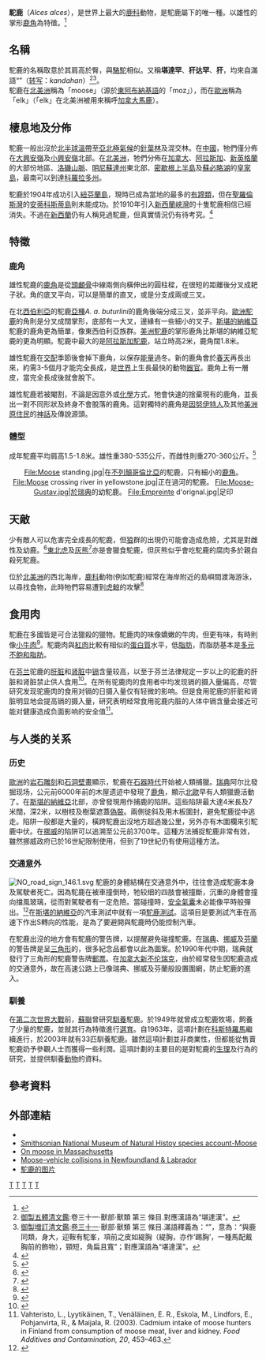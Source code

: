{{地區慣用詞|生物分類階層譯名|date=2022-06-25}}
{{Speciesbox
| genus = Alces
| species = alces
| status = LR/lc
| status_ref = <ref>{{IUCN2006|assessors=Deer Specialist Group|year=1996|id=41782|title=Alces alces|downloaded=2007-08-20}}</ref>
| image = Moose in Gros Ventre Campgroud 4.jpg
| image_caption = 駝鹿（''Alces alces''）
| parent_authority = [[約翰·愛德華·格雷|Gray]]，1821
| authority = ([[卡爾·林奈|Linnaeus]]，1758)
| range_map = Moose distribution.png
| range_map_caption = 駝鹿的分佈
| subdivision_ranks = [[亞種|亞種]]
| subdivision =
* [[歐洲駝鹿|歐洲駝鹿]] ''A. a. alces''
* [[美洲駝鹿|美洲駝鹿]] ''A. a. americana''
* ''A. a. buturlini''
* [[烏蘇里駝鹿|烏蘇里駝鹿]] ''A. al. cameloides''
* [[阿拉斯加駝鹿|阿拉斯加駝鹿]] ''A. a. gigas''
* ''A. a. pfitzmayeri''
* ''A. a. shirasi''
* ''A. a. andersoni''
* †''A. a. caucasicus''
}}

'''駝鹿'''（''Alces alces''），是世界上最大的[[鹿科|鹿科]]動物，是駝鹿屬下的唯一種。以雄性的掌形[[鹿角|鹿角]]為特徵。<ref>{{cite book |author1=國立編譯館 |title=脊椎動物百科全書, Moose, Elk - 麋鹿 |date=2004-09-01 |publisher=鼎文 |location=台灣 |isbn=9789570180657 |url=https://terms.naer.edu.tw/detail/17077052/ |accessdate=2022-06-24}}</ref>

== 名稱 ==
駝鹿的名稱取意於其肩高於臀，與[[駱駝|駱駝]]相似。又稱'''堪達罕'''、'''犴达罕'''、'''犴'''，均來自滿語“{{ManchuSibeUnicode|ᡴᠠᠨᡩᠠᡥᠠᠨ}}”（[[满文转写方案|转写]]：''<span class="Unicode" lang="mnc-Latn" xml:lang="mnc-Latn" style="white-space:normal; text-decoration: none" title="满文转写">kandahan</span>''）<ref>[[御製五體清文鑑|御製五體清文鑑]]:卷三十一·獸部·獸類 第三 '''{{ManchuSibeUnicode|ᡴᠠᠨᡩᠠᡥᠠᠨ}}'''條目.對應漢語為“堪達漢”。</ref><ref>[[御製増訂清文鑑|御製増訂清文鑑]]:[https://archive.org/details/06079695.cn 卷三十一]·獸部·獸類 第三 '''{{ManchuSibeUnicode|ᡴᠠᠨᡩᠠᡥᠠᠨ}}'''條目.滿語釋義為：“{{ManchuSibeUnicode|ᠪᡠᡥᡡ ᡳ<br />ᡩᡠᠸᠠᠯᡳ᠈<br />ᠪᡝᠶᡝ<br />ᠠᠮᠪᠠ᠈<br />ᠨᡳᡴᡩᡝ ᡩᡝ<br />ᠪᠣᡥᠣᡨᠣ<br />ᠪᡳ᠈<br />ᠮᠣᠩᡤᠣᠨ ᡳ<br />ᡶᡝᠵᡳᠯᡝ<br />ᡴᠠᠨᡩᠠᡵᡥᠠᠨ ᡳ<br />ᠠᡩᠠᠯᡳ<br />ᠰᡠᡴᡡ<br />ᠪᡳ᠈<br />ᠮᡝᡳ᠌ᡶᡝᠨ<br />ᡶᠣᡥᠣᠯᠣᠨ᠈<br />ᡠᡳ᠌ᡥᡝ<br />ᡥᠠᠯᡶᡳᠶᠠᠨ<br />ᠣᠨᠴᠣ᠉}}”，意為：“與鹿同類，身大，迎鞍有駝峯，項前之皮如緹胸（緹胸，亦作‘踢胸’，一種馬配戴胸前的飾物），頸短，角扁且寬”；對應漢語為“堪達漢”。</ref>。<br />
駝鹿在[[北美洲|北美洲]]稱為「moose」（源於[[東阿布納基語|東阿布納基語]]的「moz」），而在[[歐洲|歐洲]]稱為「elk」（「elk」在北美洲被用來稱呼[[加拿大馬鹿|加拿大馬鹿]]）。

== 棲息地及分佈 ==
駝鹿一般出沒於[[北半球|北半球]][[溫帶|溫帶]]至[[亞北極|亞北極]][[氣候|氣候]]的[[針葉林|針葉林]]及混交林。在[[中國|中國]]，牠們僅分佈在[[大興安嶺|大興安嶺]]及[[小興安嶺|小興安嶺]]北部。在[[北美洲|北美洲]]，牠們分佈在[[加拿大|加拿大]]、[[阿拉斯加|阿拉斯加]]、[[新英格蘭|新英格蘭]]的大部份地區、[[洛磯山脈|洛磯山脈]]、[[明尼蘇達州|明尼蘇達州]]東北部、[[密歇根上半島|密歇根上半島]]及[[蘇必略湖|蘇必略湖]]的[[皇家島|皇家島]]，最南可以到達[[科羅拉多州|科羅拉多州]]。

駝鹿於1904年成功引入[[紐芬蘭島|紐芬蘭島]]，現時已成為當地的最多的[[有蹄類|有蹄類]]，但在[[聖羅倫斯灣|聖羅倫斯灣]]的[[安蒂科斯蒂島|安蒂科斯蒂島]]則未能成功。於1910年引入[[新西蘭|新西蘭]][[峽灣|峽灣]]的十隻駝鹿相信已經消失。不過在[[新西蘭|新西蘭]]仍有人稱見過駝鹿，但真實情況仍有待考究。<ref>{{Cite web|author=Stu Oldham|year=2005-10-06|title=Hairs move NZ moose out of realm of Nessie|work=Otago Daily Times|url=http://www.nzherald.co.nz/location/story.cfm?l_id=141&ObjectID=10348890|accessdate=2008-01-24}}</ref>

== 特徵 ==
=== 鹿角 ===
雄性駝鹿的[[鹿角|鹿角]]是從[[頭顱骨|頭顱骨]]中線兩側向橫伸出的圓柱樑，在很短的距離後分叉成耙子狀。角的底叉平向，可以是簡單的直叉，或是分支成兩或三叉。

在北[[西伯利亞|西伯利亞]]的駝鹿[[亞種|亞種]]''A. a. buturlini''的鹿角後端分成三叉，並非平向。[[歐洲駝鹿|歐洲駝鹿]]的角則是分叉成闊掌形，底部有一大叉，邊緣有一些細小的叉子。[[斯堪的納維亞|斯堪的納維亞]]駝鹿的鹿角更為簡單，像東西伯利亞族群。[[美洲駝鹿|美洲駝鹿]]的掌形鹿角比斯堪的納維亞駝鹿的更為明顯。駝鹿中最大的是[[阿拉斯加駝鹿|阿拉斯加駝鹿]]，站立時高2米，鹿角闊1.8米。

雄性駝鹿在[[交配|交配]]季節後會掉下鹿角，以保存[[能量|能量]]過冬。新的鹿角會於[[春天|春天]]再長出來，約需3-5個月才能完全長成，是[[世界|世界]]上生長最快的動物[[器官|器官]]。鹿角上有一層皮，當完全長成後就會脫下。

雄性駝鹿若被閹割，不論是因意外或[[化學|化學]]方式，牠會快速的捨棄現有的鹿角，並長出一對不同形狀及終身不會脫落的鹿角。這對獨特的鹿角是[[因努伊特人|因努伊特人]]及其他[[美洲原住民|美洲原住民]]的[[神話|神話]]及傳說源頭。

=== 體型 ===
成年駝鹿平均肩高1.5-1.8米。雄性重380-535公斤，而雌性則重270-360公斤。<ref>{{Cite web|author=Salmonier Nature Park|title=Moose|url=http://www.env.gov.nl.ca/snp/Animals/moose.htm|accessdate=2008-01-24|deadurl=yes|archiveurl=https://web.archive.org/web/20080102234625/http://www.env.gov.nl.ca/snp/Animals/moose.htm|archivedate=2008-01-02}}</ref>

<center>
<gallery>
File:Moose standing.jpg|在[[不列顛哥倫比亞|不列顛哥倫比亞]]的駝鹿，只有細小的[[鹿角|鹿角]]。
File:Moose crossing river in yellowstone.jpg|正在過河的駝鹿。
File:Moose-Gustav.jpg|於[[瑞典|瑞典]]的幼駝鹿。
File:Empreinte d'orignal.jpg|足印
</gallery>
</center>

== 天敵 ==
少有敵人可以危害完全成長的駝鹿，但[[狼|狼]]群的出現仍可能會造成危險，尤其是對雌性及幼鹿。<ref>{{Cite web|author=Bob Stephenson|year=1994|title=Wolf: Wildlife Notebook Series|publisher={{link-en|Alaska Department of Fish and Game|Alaska Department of Fish and Game}} |url=http://www.adfg.state.ak.us/pubs/notebook/furbear/wolf.php|accessdate=2008-01-24}}</ref>[[東北虎|東北虎]]及[[灰熊|灰熊]]<ref>{{Cite web|author=Robert A Rausch & Bill Gasaway|year=1994|title=Moose: Wildlife Notebook Series|publisher=Alaska Department of Fish and Game|url=http://www.adfg.state.ak.us/pubs/notebook/biggame/moose.php|accessdate=2008-01-24}}</ref>亦是會獵食駝鹿，但灰熊似乎會吃駝鹿的腐肉多於親自殺死駝鹿。

位於[[北美洲|北美洲]]的西北海岸，[[鹿科|鹿科]]動物(例如駝鹿)經常在海岸附近的島嶼間渡海游泳，以尋找食物，此時牠們容易遭到[[虎鯨|虎鯨]]的攻擊<ref>{{Cite web|author=Sterling Eide and Sterling Miller|year=1994|title=Brown Bear: Wildlife Notebook Series|publisher=Alaska Department of Fish and Game|url=http://www.adfg.state.ak.us/pubs/notebook/biggame/brnbear.php|accessdate=2008-01-24}}</ref>

== 食用肉 ==
駝鹿在多國皆是可合法獵殺的獵物。駝鹿肉的味像嬌嫩的牛肉，但更有味，有時則像[[小牛肉|小牛肉]]<ref>{{Cite book en|author=Henry David Thoreau|title=The Maine Woods|year=2006|publisher=Digireads.com|id=ISBN 978-1-4209-2714-6}}</ref>。駝鹿肉與[[紅肉|紅肉]]比較有相似的[[蛋白質|蛋白質]]水平，低[[脂肪|脂肪]]，而脂肪基本是[[多元不飽和脂肪|多元不飽和脂肪]]。

在[[芬兰|芬兰]]驼鹿的[[肝脏|肝脏]]和[[肾脏|肾脏]]中[[镉|镉]]含量较高，以至于芬兰法律规定一岁以上的驼鹿的肝脏和肾脏禁止供人食用<ref>{{cite web | url = https://www.foodqualitynews.com/Article/2003/08/12/All-clear-for-Finnish-foods | title = All-clear for Finnish foods | language = en | publisher = William Reed Business Media Ltd | date = 2003-08-11 | accessdate = 2017-11-05 }}</ref>。在所有驼鹿肉的食用者中均发现镉的摄入量偏高，尽管研究发现驼鹿肉的食用对镉的日摄入量仅有轻微的影响。但是食用驼鹿的肝脏和肾脏明显地会提高镉的摄入量，研究表明经常食用驼鹿内脏的人体中镉含量会接近可能对健康造成负面影响的安全值<ref>Vahteristo, L., Lyytikäinen, T., Venäläinen, E. R., Eskola, M., Lindfors, E., Pohjanvirta, R., & Maijala, R. (2003). Cadmium intake of moose hunters in Finland from consumption of moose meat, liver and kidney. ''Food Additives and Contamination, 20'', 453–463.</ref>。

== 与人类的关系 ==
===历史===
[[歐洲|歐洲]]的[[岩石雕刻|岩石雕刻]]和[[石洞壁畫|石洞壁畫]]顯示，駝鹿在[[石器時代|石器時代]]开始被人類捕獵。[[瑞典|瑞典]]阿尔比發掘现场，公元前6000年前的木屋遗迹中發現了[[鹿角|鹿角]]，顯示[[北歐|北歐]]早有人類獵鹿活動了。在[[斯堪的納維亞|斯堪的納維亞]]北部，亦曾發現用作捕鹿的陷阱。這些陷阱最大達4米長及7米闊，深2米，以樹枝及樹葉遮蓋[[偽裝|偽裝]]。兩側徙斜及用木板圍封，避免駝鹿從中逃走。陷阱一般都是大量的，橫跨駝鹿出沒地方超過幾公里，另外亦有木圍欄來引駝鹿中伏。在[[挪威|挪威]]的陷阱可以追溯至公元前3700年。這種方法捕捉駝鹿非常有效，雖然挪威政府已於16世紀限制使用，但到了19世紀仍有使用這種方法。

=== 交通意外 ===
[[File:NO_road_sign_146.1.svg|thumb]]
駝鹿的身體結構在交通意外中，往往會造成駝鹿本身及駕駛者死亡。因為駝鹿在被車撞倒時，牠较细的四肢會被撞斷，沉重的身體會撞向擋風玻璃，從而對駕駛者有一定危險。當碰撞時，[[安全氣囊|安全氣囊]]未必能像平時般彈出。<ref>{{Cite journal en|author=Ylva Matstoms|year=2004|title=Evaluation of the Moose Dummy Mooses II with a View to Consumer Guidance|url=http://www.vti.se/nordic/2-04mapp/annosv.html|journal=Nordic Road & Transport Research|volume=1|issue=2|access-date=2007-12-19|archive-url=https://web.archive.org/web/20080529203439/http://www.vti.se/nordic/2-04mapp/annosv.html|archive-date=2008-05-29|dead-url=yes}}</ref>在[[斯堪的納維亞|斯堪的納維亞]]的汽車測試中就有一項[[駝鹿測試|駝鹿測試]]。這項目是要測試汽車在高速下作出S轉向的性能，是為了要避開與駝鹿時仍能控制汽車。

在駝鹿出沒的地方會有駝鹿的警告牌，以提醒避免碰撞駝鹿。在[[瑞典|瑞典]]、[[挪威|挪威]]及[[芬蘭|芬蘭]]的警告牌是呈[[三角形|三角形]]的，很多紀念品都會以此為圖案。於1990年代中期，瑞典就發行了三角形的駝鹿警告牌[[郵票|郵票]]。在[[加拿大|加拿大]][[新不伦瑞克|新不伦瑞克]]，由於經常發生因駝鹿造成的交通意外，故在高速公路上已像瑞典、挪威及芬蘭般設置圍網，防止駝鹿的進入。

=== 馴養 ===
在[[第二次世界大戰|第二次世界大戰]]前，[[蘇聯|蘇聯]]曾研究[[馴養|馴養]]駝鹿。於1949年就曾成立駝鹿牧場，飼養了少量的駝鹿，並就其行為特徵進行[[選育|選育]]。自1963年，這項計劃在[[科斯特羅馬|科斯特羅馬]]繼續進行，於2003年就有33匹馴養駝鹿。雖然這項計劃並非商業性，但都能從售賣駝鹿奶予參觀人士而獲得一些利潤。這項計劃的主要目的是對駝鹿的[[生理|生理]]及行為的研究，並提供馴養[[動物|動物]]的資料。

== 參考資料 ==
{{Reflist}}

== 外部連結 ==
{{commons|Alces alces}}
{{wikispecies|Alces alces|駝鹿}}
* {{ITIS|ID=180703|taxon=Alces alces|year=2006|date=18 March}}
* [http://www.mnh.si.edu/mna/image_info.cfm?species_id=1 Smithsonian National Museum of Natural Histoy species account-Moose]
* [http://www.mass.gov/dfwele/dfw/dfw_moose.htm On moose in Massachusetts]
* [https://web.archive.org/web/20071226045032/http://www.env.gov.nl.ca/env/wildlife/publications/collisions.htm Moose-vehicle collisions in Newfoundland & Labrador]
* [https://vignette.wikia.nocookie.net/animals/images/a/a3/Moose.jpg/revision/latest?cb=20181221184550 駝鹿的图片]

{{Artiodactyla|R.1}}
{{Taxonbar|from=Q35517}}

[[Category:駝鹿屬|T]]
[[Category:生物之最|T]]
[[Category:中國國家一级保護動物|T]]
[[Category:卡尔·林奈命名的生物分类|T]]
[[Category:1758年描述的哺乳動物|T]]